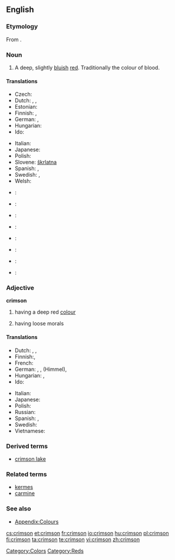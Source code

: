 {{wikipedia|dab=Crimson (disambiguation)|Crimson}}
==English==

===Etymology===
From {{etyl|fa}} {{fa-Arab|[[قرمز]]}}.

===Noun===
{{wikipedia}}
{{en-noun}}

# A deep, slightly [[blue|bluish]] [[red]]. Traditionally the colour of blood.
#: {{colour panel|DC143C}}

====Translations====
{{trans-top|colour}}
* Czech: {{t-|cs|karmínový}}
* Dutch: {{t+|nl|karmijnrood|n}}, {{t|nl|helrood|n}}, {{t|nl|dieprood|n}}
* Estonian: {{t-|et|karmiinpunane}}
* Finnish: {{t-|fi|verenpunainen}}, {{t-|fi|karmiininpunainen}}
* German: {{t|de|Purpur|n}}, {{t|de|Purpurrot|n}}
* Hungarian: {{t+|hu|karmazsin}}
* Ido: {{t+|io|karmezino|xs=Ido}}
{{trans-mid}}
* Italian: {{t+|it|cremisi}} {{inv}}
* Japanese: {{t|ja|深紅色|tr=しんくしょく, shinkushoku|sc=Jpan}}
* Polish: {{t+|pl|karmazyn}}
* Slovene: [[škrlatna]]
* Spanish: {{t-|es|carmín}}, {{t-|es|carmesí}}
* Swedish: {{t-|sv|karmosinröd}}, {{t-|sv|karmosin}}
* Welsh: {{t-|cy|rhudd|xs=Welsh}}
{{trans-bottom}}

{{checktrans-top}}
<!--Remove this section once all of the translations below have been moved into the tables above.-->
* {{ttbc|Catalan}}: {{t-|ca|carmesí}}
* {{ttbc|Hebrew}}: {{t+|he|ארגמן|sc=Hebr}}
* {{ttbc|Japanese}}: {{t-|ja|クリムゾン|sc=Jpan}}
* {{ttbc|Korean}}: {{t-|ko|심홍색|sc=Hang}}
{{trans-mid}}
* {{ttbc|Mandarin}}: {{t-|cmn|緋紅色|sc=Hani|xs=Mandarin}}
* {{ttbc|Persian}}: {{t-|fa|زرشکی|sc=fa-Arab|xs=Persian}}
* {{ttbc|Portuguese}}: {{t-|pt|carmesim}}
* {{ttbc|Serbian}}: {{t-|sr|гримизна боја|sc=Cyrl}} 
{{trans-bottom}}

===Adjective===
'''crimson'''

# {{colour}} having a deep red [[color|colour]]
# having loose morals

====Translations====
{{trans-top|colour}}
* Dutch: {{t+|nl|karmijnrood}}, {{t|nl|helrood}}, {{t|nl|dieprood}}
* Finnish:{{t-|fi|verenpunainen}}, {{t-|fi|karmiininpunainen}}
* French: {{t+|fr|cramoisi}}
* German: {{t|de|purpurn}}, {{t|de|purpurrot}}, {{t+|de|blutrot}} (Himmel), {{t|de|dunkelrot}}
* Hungarian: {{t+|hu|karmazsin}}, {{t|hu|karmazsinvörös}}
* Ido: {{t+|io|karmezina|xs=Ido}}
{{trans-mid}}
* Italian: {{t+|it|cremisi}} {{inv}}
* Japanese: {{t|ja|深紅色|tr=しんくしょくの, shinkushoku no|sc=Jpan}}
* Polish: {{t+|pl|karmazyn}}
* Russian: {{t|ru|пурпурный|sc=Cyrl}}
* Spanish: {{t|es|carmín}}, {{t|es|carmesí}}
* Swedish: {{t-|sv|karmosinröd}}
* Vietnamese: {{t-|vi|đỏ thắm|xs=Vietnamese}}
{{trans-bottom}}

{{trans-top|having loose morals}}
{{trans-mid}}
{{trans-bottom}}

===Derived terms===
* [[crimson lake]]

===Related terms===
* [[kermes]]
* [[carmine]]

===See also===
* [[Appendix:Colours]]

[[Category:Colors]]
[[Category:Reds]]

[[cs:crimson]]
[[et:crimson]]
[[fr:crimson]]
[[io:crimson]]
[[hu:crimson]]
[[pl:crimson]]
[[fi:crimson]]
[[ta:crimson]]
[[te:crimson]]
[[vi:crimson]]
[[zh:crimson]]